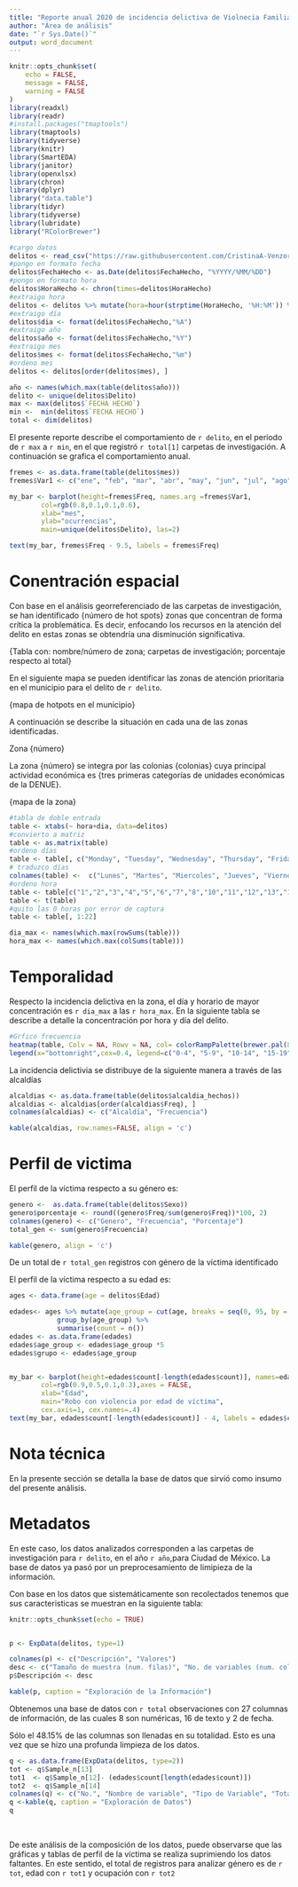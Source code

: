 ```yaml
---
title: "Reporte anual 2020 de incidencia delictiva de Violnecia Familiar en la Ciudad de México"
author: "Área de análisis"
date: "`r Sys.Date()`"
output: word_document
---
```


```r
knitr::opts_chunk$set(
	echo = FALSE,
	message = FALSE,
	warning = FALSE
)
library(readxl)
library(readr)
#install.packages("tmaptools")
library(tmaptools)
library(tidyverse)
library(knitr)
library(SmartEDA)
library(janitor)
library(openxlsx)
library(chron)
library(dplyr)
library("data.table")
library(tidyr)
library(tidyverse)
library(lubridate)
library("RColorBrewer")

```



```r
#cargo datos 
delitos <- read_csv("https://raw.githubusercontent.com/CristinaA-Venzor/CURSO_BASE_ANALISIS_CRIMINAL/main/Bases%20de%20datos/FGJ.csv")
#pongo en formato fecha
delitos$FechaHecho <- as.Date(delitos$FechaHecho, "%YYYY/%MM/%DD")
#pongo en formato hora
delitos$HoraHecho <- chron(times=delitos$HoraHecho) 
#extraigo hora
delitos <- delitos %>% mutate(hora=hour(strptime(HoraHecho, '%H:%M')) %>% as.character() )
#extraigo día
delitos$dia <- format(delitos$FechaHecho,"%A")
#extraigo año
delitos$año <- format(delitos$FechaHecho,"%Y")
#extraigo mes
delitos$mes <- format(delitos$FechaHecho,"%m")
#ordeno mes
delitos <- delitos[order(delitos$mes), ]

año <- names(which.max(table(delitos$año)))
delito <- unique(delitos$Delito)
max <- max(delitos$`FECHA HECHO`)
min <-  min(delitos$`FECHA HECHO`)
total <- dim(delitos)

```


El presente reporte describe el comportamiento de `r delito`, en el periodo de `r max` a `r min`, en el que registró `r total[1]` carpetas de investigación. A continuación se grafica el comportamiento anual.

```r

fremes <- as.data.frame(table(delitos$mes))
fremes$Var1 <- c("ene", "feb", "mar", "abr", "may", "jun", "jul", "ago", "sep", "oct", "nov", "dic")

my_bar <- barplot(height=fremes$Freq, names.arg =fremes$Var1, 
        col=rgb(0.8,0.1,0.1,0.6),
        xlab="mes", 
        ylab="ocurrencias", 
        main=unique(delitos$Delito), las=2)

text(my_bar, fremes$Freq - 9.5, labels = fremes$Freq)
```

# Conentración espacial

Con base en el análisis georreferenciado de las carpetas de investigación, se han identificado {número de hot spots} zonas que concentran de forma crítica la problemática. Es decir, enfocando los recursos en la atención del delito en estas zonas se obtendría una disminución significativa.

{Tabla con: nombre/número de zona; carpetas de investigación; porcentaje respecto al total}

En el siguiente mapa se pueden identificar las zonas de atención prioritaria en el municipio para el delito de `r delito`.

{mapa de hotpots en el municipio}

A continuación se describe la situación en cada una de las zonas identificadas.

Zona {número}

La zona {número} se integra por las colonias {colonias} cuya principal actividad económica es {tres primeras categorías de unidades económicas de la DENUE}.


{mapa de la zona}

```r
#tabla de doble entrada
table <- xtabs(~ hora+dia, data=delitos)
#convierto a matriz
table <- as.matrix(table)
#ordeno días
table <- table[, c("Monday", "Tuesday", "Wednesday", "Thursday", "Friday", "Saturday", "Sunday")]
# traduzco días
colnames(table) <-  c("Lunes", "Martes", "Miercoles", "Jueves", "Viernes", "Sábado", "Domingo")
#ordeno hora
table <- table[c("1","2","3","4","5","6","7","8","10","11","12","13","14","15","16","17","18","19","20" ,"21","22","23","0"), ]
table <- t(table)
#quito las 0 horas por error de captura
table <- table[, 1:22]

dia_max <- names(which.max(rowSums(table)))
hora_max <- names(which.max(colSums(table)))
```


# Temporalidad
Respecto la incidencia delictiva en la zona, el día y horario de mayor concentración es `r dia_max` a las `r hora_max`. En la siguiente tabla se describe a detalle la concentración por hora y día del delito.



```r

#Grfico frecuencia
heatmap(table, Colv = NA, Rowv = NA, col= colorRampPalette(brewer.pal(8, "YlOrRd"))(5), xlab="Hora", main="Frecuencias temporales")
legend(x="bottomright",cex=0.4, legend=c("0-4", "5-9", "10-14", "15-19", "20-25"),fill=colorRampPalette(brewer.pal(8, "YlOrRd"))(5))
```

La incidencia delictivia se distribuye de la siguiente manera a través de las alcaldías

```r

alcaldias <- as.data.frame(table(delitos$alcaldia_hechos))
alcaldias <- alcaldias[order(alcaldias$Freq), ]
colnames(alcaldias) <- c("Alcaldía", "Frecuencia")

kable(alcaldias, row.names=FALSE, align = 'c')
```


# Perfil de victima
El perfil de la víctima respecto a su género es:

```r

genero <-  as.data.frame(table(delitos$Sexo))
genero$porcentaje <- round((genero$Freq/sum(genero$Freq))*100, 2)
colnames(genero) <- c("Genero", "Frecuencia", "Porcentaje")
total_gen <- sum(genero$Frecuencia)

kable(genero, align = 'c')

```

De un total de `r total_gen` registros con género de la víctima identificado

El perfil de la víctima respecto a su edad es:

```r
ages <- data.frame(age = delitos$Edad)

edades<- ages %>% mutate(age_group = cut(age, breaks = seq(0, 95, by = 5), labels = FALSE)) %>%
            group_by(age_group) %>%
            summarise(count = n())
edades <- as.data.frame(edades)
edades$age_group <- edades$age_group *5
edades$grupo <- edades$age_group


my_bar <- barplot(height=edades$count[-length(edades$count)], names=edades$grupo[-length(edades$grupo)], 
        col=rgb(0.9,0.5,0.1,0.3),axes = FALSE,
        xlab="Edad", 
        main="Robo con violencia por edad de víctima", 
        cex.axis=1, cex.names=.4) 
text(my_bar, edades$count[-length(edades$count)] - 4, labels = edades$count[-length(edades$count)])
```





\newpage

# Nota técnica

En la presente sección se detalla la base de datos que sirvió como insumo del presente análisis.



# Metadatos


En este caso, los datos analizados corresponden a las carpetas de investigación para `r delito`, en el año `r año`,para Ciudad de México. La base de datos ya pasó por un preprocesamiento de limipieza de la información. 

Con base en los datos que sistemáticamente son recolectados tenemos que sus caracteristicas se muestran en la siguiente tabla:


```r
knitr::opts_chunk$set(echo = TRUE)


p <- ExpData(delitos, type=1) 

colnames(p) <- c("Descripción", "Valores")
desc <- c("Tamaño de muestra (num. filas)", "No. de variables (num. col.)", "No, variables numéricas", "No. Variables de factor", "No. de variables de texto", "No, de variables lógicas", "No. de variables identificadoras", "No. de variables de fecha", "No. de variables de varianza cero (uniforme)", "% de variables con casos completos", "% de variables con >0% y <50% de casos perdidos", "% de variables con >=50% y <90% de casos perdidos", "%. de variables con >=90% de casos perdidos")
p$Descripción <- desc

kable(p, caption = "Exploración de la Información") 
```

Obtenemos una base de datos con `r total` observaciones con 27 columnas de información, de las cuales 8 son numéricas, 16 de texto y 2 de fecha.

Sólo el 48.15% de las columnas son llenadas en su totalidad. Esto es una vez que se hizo una profunda limpieza de los datos. 

```r

q <- as.data.frame(ExpData(delitos, type=2))
tot <- q$Sample_n[13]
tot1  <- q$Sample_n[12]- (edades$count[length(edades$count)])
tot2  <- q$Sample_n[14]
colnames(q) <- c("No.", "Nombre de variable", "Tipo de Variable", "Total", "Conteo de faltantes", "% de faltantes", "Valores únicos")
q <-kable(q, caption = "Exploración de Datos")
q
```

\

De este análisis de la composición de los datos, puede observarse que las gráficas y tablas de perfil de la víctima se realiza suprimiendo los datos faltantes. En este sentido, el total de registros para analizar género es de `r tot`, edad con `r tot1` y ocupación con `r tot2`
